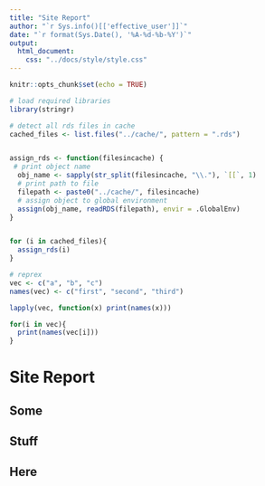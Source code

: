 ```yaml
---
title: "Site Report"
author: "`r Sys.info()[['effective_user']]`"
date: "`r format(Sys.Date(), '%A-%d-%b-%Y')`"
output:
  html_document:
    css: "../docs/style/style.css"
---
```


```r
knitr::opts_chunk$set(echo = TRUE)
```

```r
# load required libraries
library(stringr)
```

```r
# detect all rds files in cache
cached_files <- list.files("../cache/", pattern = ".rds")


assign_rds <- function(filesincache) {
 # print object name
  obj_name <- sapply(str_split(filesincache, "\\."), `[[`, 1)
  # print path to file
  filepath <- paste0("../cache/", filesincache)
  # assign object to global environment
  assign(obj_name, readRDS(filepath), envir = .GlobalEnv)
}


for (i in cached_files){
  assign_rds(i)
}


```





```r
# reprex
vec <- c("a", "b", "c")
names(vec) <- c("first", "second", "third")

lapply(vec, function(x) print(names(x)))

for(i in vec){
  print(names(vec[i]))
}

```



<h1>Site Report</h1>


## Some



## Stuff



## Here 

